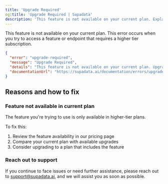 ```yaml
---
title: 'Upgrade Required'
og:title: 'Upgrade Required | Supadata'
description: 'This feature is not available on your current plan. Explanation of the error and how to fix it.'
---
```


This feature is not available on your current plan. This error occurs when you try to access a feature or endpoint that requires a higher tier subscription.

```json
{
  "error": "upgrade-required",
  "message": "Upgrade Required",
  "details": "This feature is not available on your current plan. Upgrade your plan to access it.",
  "documentationUrl": "https://supadata.ai/documentation/errors/upgrade-required"
}
```

## Reasons and how to fix

### Feature not available in current plan

The feature you're trying to use is only available in higher-tier plans.

To fix this:
1. Review the feature availability in our pricing page
2. Compare your current plan with available upgrades
3. Consider upgrading to a plan that includes the feature

### Reach out to support

If you continue to face issues or need further assistance, please reach out to support@supadata.ai, and we will assist you as soon as possible.